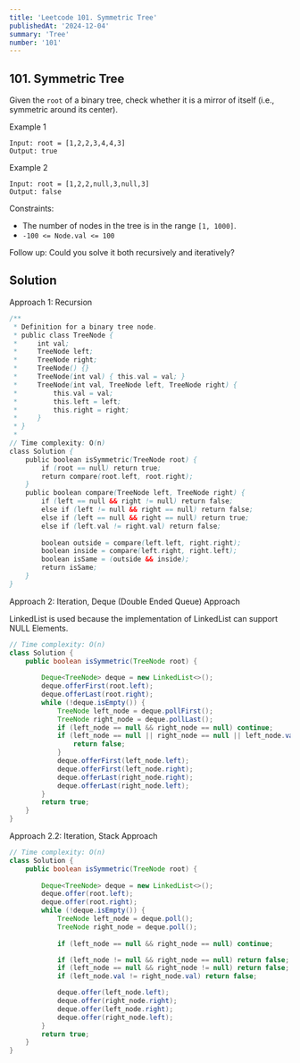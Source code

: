 ```yaml
---
title: 'Leetcode 101. Symmetric Tree'
publishedAt: '2024-12-04'
summary: 'Tree'
number: '101'
---
```


## 101. Symmetric Tree

Given the `root` of a binary tree, check whether it is a mirror of itself (i.e., symmetric around its center).


Example 1
`````
Input: root = [1,2,2,3,4,4,3]
Output: true
`````

Example 2
`````
Input: root = [1,2,2,null,3,null,3]
Output: false
`````

Constraints:

- The number of nodes in the tree is in the range `[1, 1000]`.
- `-100 <= Node.val <= 100`


Follow up: Could you solve it both recursively and iteratively?


## Solution
Approach 1: Recursion
````JAVA
/**
 * Definition for a binary tree node.
 * public class TreeNode {
 *     int val;
 *     TreeNode left;
 *     TreeNode right;
 *     TreeNode() {}
 *     TreeNode(int val) { this.val = val; }
 *     TreeNode(int val, TreeNode left, TreeNode right) {
 *         this.val = val;
 *         this.left = left;
 *         this.right = right;
 *     }
 * }
 *
// Time complexity: O(n)
class Solution {
    public boolean isSymmetric(TreeNode root) {
        if (root == null) return true;
        return compare(root.left, root.right);
    }
    public boolean compare(TreeNode left, TreeNode right) {
        if (left == null && right != null) return false;
        else if (left != null && right == null) return false;
        else if (left == null && right == null) return true;
        else if (left.val != right.val) return false;
        
        boolean outside = compare(left.left, right.right); 
        boolean inside = compare(left.right, right.left);
        boolean isSame = (outside && inside);
        return isSame;
    }
}
````

Approach 2: Iteration, Deque (Double Ended Queue) Approach

LinkedList is used because the implementation of LinkedList can support NULL Elements.
````JAVA
// Time complexity: O(n)
class Solution {
    public boolean isSymmetric(TreeNode root) {
        
        Deque<TreeNode> deque = new LinkedList<>();
        deque.offerFirst(root.left);
        deque.offerLast(root.right);
        while (!deque.isEmpty()) {
            TreeNode left_node = deque.pollFirst();
            TreeNode right_node = deque.pollLast();
            if (left_node == null && right_node == null) continue;
            if (left_node == null || right_node == null || left_node.val != right_node.val) {
                return false;
            }
            deque.offerFirst(left_node.left);
            deque.offerFirst(left_node.right);
            deque.offerLast(right_node.right);
            deque.offerLast(right_node.left);
        }
        return true;
    }
}
````

Approach 2.2: Iteration, Stack Approach
````JAVA
// Time complexity: O(n)
class Solution {
    public boolean isSymmetric(TreeNode root) {
        
        Deque<TreeNode> deque = new LinkedList<>();
        deque.offer(root.left);
        deque.offer(root.right);
        while (!deque.isEmpty()) {
            TreeNode left_node = deque.poll();
            TreeNode right_node = deque.poll();
            
            if (left_node == null && right_node == null) continue;

            if (left_node != null && right_node == null) return false;
            if (left_node == null && right_node != null) return false;
            if (left_node.val != right_node.val) return false;

            deque.offer(left_node.left);
            deque.offer(right_node.right);
            deque.offer(left_node.right);
            deque.offer(right_node.left);
        }
        return true;
    }
}
````